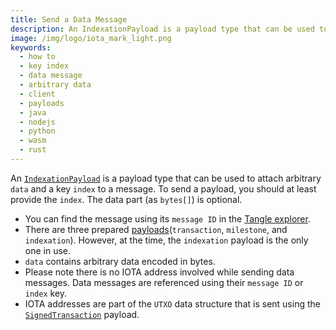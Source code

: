 ```yaml
---
title: Send a Data Message
description: An IndexationPayload is a payload type that can be used to attach arbitrary data and a key index to a message.
image: /img/logo/iota_mark_light.png
keywords:
  - how to
  - key index
  - data message
  - arbitrary data
  - client
  - payloads
  - java
  - nodejs
  - python
  - wasm
  - rust
---
```



An [`IndexationPayload`](../explanations/messages_payloads_and_transactions.md#indexationpayload) is a payload type that can be used to attach arbitrary `data`
and a key `index` to a message. To send a payload, you should at least provide the `index`. The data part
(as `bytes[]`) is optional.

<Tabs groupId="language">
  <TabItem value="java" label="Java">
    <JavaDataMessage />
  </TabItem>
  <TabItem value="node" label="Node.js">
    <NodejsGetDataMessage />
  </TabItem>
  <TabItem value="python" label="Python">
    <PythonGetDataMessage />
  </TabItem>
  <TabItem value="rust" label="Rust">
    <RustGetDataMessage />
  </TabItem>
  <TabItem value="wasm" label="Wasm">
    <WasmGetDataMessage />
  </TabItem>
</Tabs>

- You can find the message using its `message ID` in the
  [Tangle explorer](https://explorer.iota.org/devnet/message/8d4fa37be3c00691131c2c3e03e7b8b956c9118a2ce4be3a8597d51d82ed2de9).
- There are three prepared [payloads](../explanations/messages_payloads_and_transactions.md#corepayloads)(`transaction`, `milestone`, and `indexation`). However, at the time, the `indexation`
  payload is the only one in use.
- `data` contains arbitrary data encoded in bytes.
- Please note there is no IOTA address involved while sending data messages. Data messages are referenced using their
  `message ID` or `index` key.
- IOTA addresses are part of the `UTXO` data structure that is sent using the [`SignedTransaction`](./../explanations/messages_payloads_and_transactions.md#signedtransaction)
  payload.
